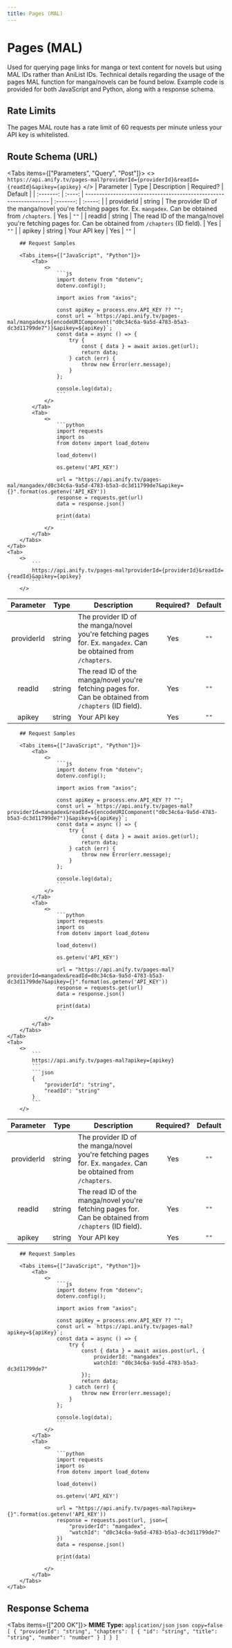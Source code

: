 ```yaml
---
title: Pages (MAL)
---
```



# Pages (MAL)
Used for querying page links for manga or text content for novels but using MAL IDs rather than AniList IDs. Technical details regarding the usage of the pages MAL function for manga/novels can be found below. Example code is provided for both JavaScript and Python, along with a response schema.

## Rate Limits
The pages MAL route has a rate limit of 60 requests per minute unless your API key is whitelisted.

## Route Schema (URL)
<Tabs items={["Parameters", "Query", "Post"]}>
    <Tab>
        <>
            ```
            https://api.anify.tv/pages-mal?providerId={providerId}&readId={readId}&apikey={apikey}
            ```
        </>
| Parameter |  Type  | Description                                                       | Required? | Default |
| :-------: | :----: | ----------------------------------------------------------------- | :-------: | :-----: |
|   providerId   | string | The provider ID of the manga/novel you're fetching pages for. Ex. `mangadex`. Can be obtained from `/chapters`. |    Yes    |  `""`   |
|   readId    | string | The read ID of the manga/novel you're fetching pages for. Can be obtained from `/chapters` (ID field). |    Yes    |  `""`   |
|   apikey  | string | Your API key |    Yes    |  `""`   |

        ## Request Samples

        <Tabs items={["JavaScript", "Python"]}>
            <Tab>
                <>
                    ```js
                    import dotenv from "dotenv";
                    dotenv.config();

                    import axios from "axios";

                    const apiKey = process.env.API_KEY ?? "";
                    const url = `https://api.anify.tv/pages-mal/mangadex/${encodeURIComponent("d0c34c6a-9a5d-4783-b5a3-dc3d11799de7")}&apikey=${apiKey}`;
                    const data = async () => {
                        try {
                            const { data } = await axios.get(url);
                            return data;
                        } catch (err) {
                            throw new Error(err.message);
                        }
                    };

                    console.log(data);
                    ```
                </>
            </Tab>
            <Tab>
                <>
                    ```python
                    import requests
                    import os
                    from dotenv import load_dotenv

                    load_dotenv()

                    os.getenv('API_KEY')

                    url = "https://api.anify.tv/pages-mal/mangadex/d0c34c6a-9a5d-4783-b5a3-dc3d11799de7&apikey={}".format(os.getenv('API_KEY'))
                    response = requests.get(url)
                    data = response.json()

                    print(data)
                    ```
                </>
            </Tab>
        </Tabs>
    </Tab>
    <Tab>
        <>
            ```
            https://api.anify.tv/pages-mal?providerId={providerId}&readId={readId}&apikey={apikey}
            ```
        </>
| Parameter |  Type  | Description                                                       | Required? | Default |
| :-------: | :----: | ----------------------------------------------------------------- | :-------: | :-----: |
|   providerId   | string | The provider ID of the manga/novel you're fetching pages for. Ex. `mangadex`. Can be obtained from `/chapters`. |    Yes    |  `""`   |
|   readId    | string | The read ID of the manga/novel you're fetching pages for. Can be obtained from `/chapters` (ID field). |    Yes    |  `""`   |
|   apikey  | string | Your API key |    Yes    |  `""`   |

        ## Request Samples

        <Tabs items={["JavaScript", "Python"]}>
            <Tab>
                <>
                    ```js
                    import dotenv from "dotenv";
                    dotenv.config();

                    import axios from "axios";

                    const apiKey = process.env.API_KEY ?? "";
                    const url = `https://api.anify.tv/pages-mal?providerId=mangadex&readId=${encodeURIComponent("d0c34c6a-9a5d-4783-b5a3-dc3d11799de7")}&apikey=${apiKey}`;
                    const data = async () => {
                        try {
                            const { data } = await axios.get(url);
                            return data;
                        } catch (err) {
                            throw new Error(err.message);
                        }
                    };

                    console.log(data);
                    ```
                </>
            </Tab>
            <Tab>
                <>
                    ```python
                    import requests
                    import os
                    from dotenv import load_dotenv

                    load_dotenv()

                    os.getenv('API_KEY')

                    url = "https://api.anify.tv/pages-mal?providerId=mangadex&readId=d0c34c6a-9a5d-4783-b5a3-dc3d11799de7&apikey={}".format(os.getenv('API_KEY'))
                    response = requests.get(url)
                    data = response.json()

                    print(data)
                    ```
                </>
            </Tab>
        </Tabs>
    </Tab>
    <Tab>
        <>
            ```
            https://api.anify.tv/pages-mal?apikey={apikey}
            ```
            ```json
            {
                "providerId": "string",
                "readId": "string"
            }
            ```
        </>
| Parameter |  Type  | Description                                                       | Required? | Default |
| :-------: | :----: | ----------------------------------------------------------------- | :-------: | :-----: |
|   providerId   | string | The provider ID of the manga/novel you're fetching pages for. Ex. `mangadex`. Can be obtained from `/chapters`. |    Yes    |  `""`   |
|   readId    | string | The read ID of the manga/novel you're fetching pages for. Can be obtained from `/chapters` (ID field). |    Yes    |  `""`   |
|   apikey  | string | Your API key |    Yes    |  `""`   |

        ## Request Samples

        <Tabs items={["JavaScript", "Python"]}>
            <Tab>
                <>
                    ```js
                    import dotenv from "dotenv";
                    dotenv.config();

                    import axios from "axios";

                    const apiKey = process.env.API_KEY ?? "";
                    const url = `https://api.anify.tv/pages-mal?apikey=${apiKey}`;
                    const data = async () => {
                        try {
                            const { data } = await axios.post(url, {
                                providerId: "mangadex",
                                watchId: "d0c34c6a-9a5d-4783-b5a3-dc3d11799de7"
                            });
                            return data;
                        } catch (err) {
                            throw new Error(err.message);
                        }
                    };

                    console.log(data);
                    ```
                </>
            </Tab>
            <Tab>
                <>
                    ```python
                    import requests
                    import os
                    from dotenv import load_dotenv

                    load_dotenv()

                    os.getenv('API_KEY')

                    url = "https://api.anify.tv/pages-mal?apikey={}".format(os.getenv('API_KEY'))
                    response = requests.post(url, json={
                        "providerId": "mangadex",
                        "watchId": "d0c34c6a-9a5d-4783-b5a3-dc3d11799de7"
                    })
                    data = response.json()

                    print(data)
                    ```
                </>
            </Tab>
        </Tabs>
    </Tab>
</Tabs>


## Response Schema

<Tabs items={["200 OK"]}>
    <Tab>
    **MIME Type:** `application/json`
    ```json copy=false
    [
        {
            "providerId": "string",
            "chapters": [
                {
                    "id": "string",
                    "title": "string",
                    "number": "number"
                }
            ]
        }
    ]
    ```
    </Tab>
</Tabs>